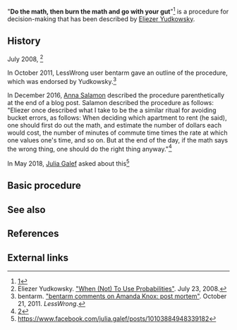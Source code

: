 "'''Do the math, then burn the math and go with your gut'''"<ref>[https://www.greaterwrong.com/posts/yeADMcScw8EW9yxpH/a-sketch-of-good-communication/comment/puSysxsCG2i98XHMW]</ref> is a procedure for decision-making that has been described by [[Eliezer Yudkowsky]].

==History==

July 2008, <ref>Eliezer Yudkowsky. [https://www.lesswrong.com/posts/AJ9dX59QXokZb35fk/when-not-to-use-probabilities "When (Not) To Use Probabilities"]. July 23, 2008.</ref>

In October 2011, LessWrong user bentarm gave an outline of the procedure, which was endorsed by Yudkowsky.<ref>bentarm. [https://www.greaterwrong.com/posts/Jx4gGbPi7GuydwvzB/amanda-knox-post-mortem/comment/aFe8RxLnH3JWtNJcD "bentarm comments on Amanda Knox: post mortem"]. October 21, 2011. ''LessWrong''.</ref>

In December 2016, [[Anna Salamon]] described the procedure parenthetically at the end of a blog post. Salamon described the procedure as follows: "Eliezer once described what I take to be the a similar ritual for avoiding bucket errors, as follows: When deciding which apartment to rent (he said), one should first do out the math, and estimate the number of dollars each would cost, the number of minutes of commute time times the rate at which one values one's time, and so on.  But at the end of the day, if the math says the wrong thing, one should do the right thing anyway."<ref>[https://www.lesswrong.com/posts/EEv9JeuY5xfuDDSgF/flinching-away-from-truth-is-often-about-protecting-the]</ref>

In May 2018, [[Julia Galef]] asked about this<ref>https://www.facebook.com/julia.galef/posts/10103884948339182</ref>

==Basic procedure==

==See also==

==References==

<references/>

==External links==
